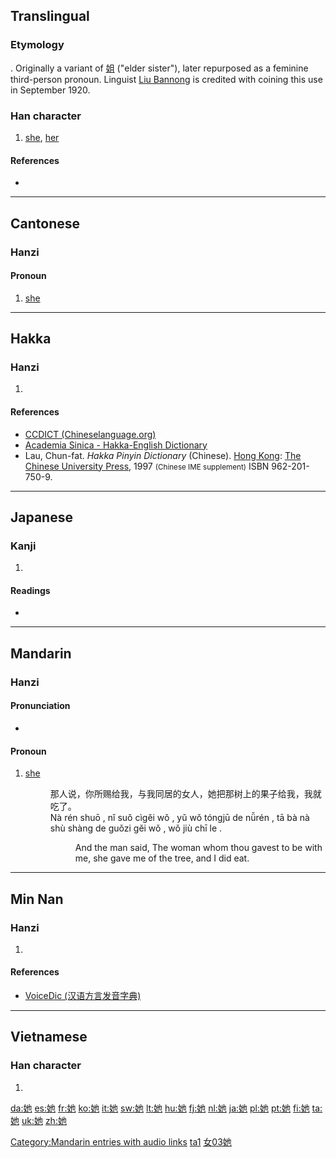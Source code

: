 ==Translingual==

===Etymology===
{{Han compound|女|也|c1=s|c2=p|t1=female, woman|ls=psc}}. Originally a variant of [[姐]] ("elder sister"), later repurposed as a feminine third-person pronoun. Linguist [[w:Liu_Bannong|Liu Bannong]] is credited with coining this use in September 1920.

===Han character===
{{Han char|rn=38|rad=女|as=03|sn=6|four=4441<sub>2</sub>|canj=女心木 (VPD)|ids=⿰[[女]][[也]]}}

# [[she]], [[her]]

====References====
* {{Han ref|kx=0255.050|dkj=06046|dj=0518.050|hdz=21029.020|uh=5979|ud=22905|bh=A66F|bd=42607}}

----

==Cantonese==

===Hanzi===
{{yue-hanzi|jyut=[[ji1]], [[taa1]]|y=yi1, ta1}}

====Pronoun====
{{yue-pron|ts|jyut=taa1|rs=女03}}

# [[she]]

----

==Hakka==

===Hanzi===
{{hak-hanzi|poj=[[tha]] (tha<sup>1</sup>)|gd=t'a<sup>1</sup>|hpy=ta1}}

# {{defn|lang=hak|sort=女03}}

====References====
* [http://www.chineselanguage.org/dictionaries/?mode=view&module=chardict&query=%E5%A5%B9 CCDICT (Chineselanguage.org)]
* [http://minhakka.ling.sinica.edu.tw/bkg/hakyin/search.php?DETAIL=1&LIMIT=id=41301&dbname=su_tian_1&graph=2 Academia Sinica - Hakka-English Dictionary]
* Lau, Chun-fat. ''Hakka Pinyin Dictionary'' (Chinese). [[Hong Kong]]: [[w:Chinese University of Hong Kong|The Chinese University Press]], 1997 <small>(Chinese IME supplement)</small> ISBN 962-201-750-9.

----

==Japanese==

===Kanji===
{{ja-kanji|grade=|rs=女03}}

# {{defn|lang=ja|sort=女03}}

====Readings====
* {{ja-readings|on=[[ち]] (chi), [[じ]] (ji), [[しゃ]] (sha), [[た]] (ta), [[い]] (i)|kun=[[あざる]] (azaru)}}

----

==Mandarin==

===Hanzi===
{{head|cmn|hanzi|sc=Hani}}{{attention|cmn|needs inflection template}}

====Pronunciation====
* {{audio|zh-tā.ogg|audio|lang=cmn}}

====Pronoun====
{{cmn-pronoun|ts|pin=[[tā]] ([[ta1]])|pint=ta1|rs=女03}}

# [[she]]
#: 那人说，你所赐给我，与我同居的女人，她把那树上的果子给我，我就吃了。
#: Nà rén shuō , nǐ suǒ cìgĕi wǒ , yǔ wǒ tóngjū de nǚrén , tā bà nà shù shàng de guǒzi gĕi wǒ , wǒ jiù chī le .
#:: And the man said, The woman whom thou gavest to be with me, she gave me of the tree, and I did eat.

[[Category:Mandarin entries with audio links]]
[[Category:cmn:Beginning Mandarin in simplified script|ta1]]
[[Category:cmn:Beginning Mandarin in traditional script|女03她]]

----

==Min Nan==

===Hanzi===
{{nan-hanzi|tlpa=[[ta]] (ta<sup>1</sup>)|gd=ta<sup>1</sup>}}

# {{defn|lang=nan|sort=女03}}

====References====
*[http://cn.voicedic.com/ VoiceDic (汉语方言发音字典)]

----

==Vietnamese==

===Han character===
{{vi-hantu|[[tha]]|rs=女03}}

# {{defn|lang=vi|sort=女03}}

[[da:她]]
[[es:她]]
[[fr:她]]
[[ko:她]]
[[it:她]]
[[sw:她]]
[[lt:她]]
[[hu:她]]
[[fj:她]]
[[nl:她]]
[[ja:她]]
[[pl:她]]
[[pt:她]]
[[fi:她]]
[[ta:她]]
[[uk:她]]
[[zh:她]]